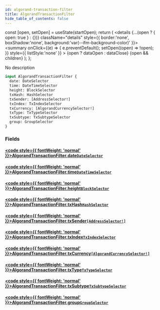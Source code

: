 ```yaml
---
id: algorand-transaction-filter
title: AlgorandTransactionFilter
hide_table_of_contents: false
---
```







  const [open, setOpen] = useState(startOpen);
  return (
    <details {...(open ? { open: true } : {})} className="details" style={{ border:'none', boxShadow:'none', background:'var(--ifm-background-color)' }}>
      <summary
        onClick={(e) => {
          e.preventDefault();
          setOpen((open) => !open);
        }}
        style={{ listStyle:'none' }}
      >
      {open ? dataOpen : dataClose}
      </summary>
      {open && children}
    </details>
  );
};








No description


```graphql
input AlgorandTransactionFilter {
  date: DateSelector
  time: DateTimeSelector
  height: BlockSelector
  txHash: HashSelector
  txSender: [AddressSelector!]
  txIndex: TxIndexSelector
  txCurrency: [AlgorandCurrencySelector!]
  txType: TxTypeSelector
  txSubtype: TxSubtypeSelector
  group: GroupSelector
}
```




### Fields

#### [<code style={{ fontWeight: 'normal' }}>AlgorandTransactionFilter.<b>date</b></code>](#)<Bullet />[`DateSelector`](/docs/v1/graphql-reference/inputs/date-selector) <Badge class="badge badge--secondary" text="input"/> 
> 
> 
> 
> 

#### [<code style={{ fontWeight: 'normal' }}>AlgorandTransactionFilter.<b>time</b></code>](#)<Bullet />[`DateTimeSelector`](/docs/v1/graphql-reference/inputs/date-time-selector) <Badge class="badge badge--secondary" text="input"/> 
> 
> 
> 
> 

#### [<code style={{ fontWeight: 'normal' }}>AlgorandTransactionFilter.<b>height</b></code>](#)<Bullet />[`BlockSelector`](/docs/v1/graphql-reference/inputs/block-selector) <Badge class="badge badge--secondary" text="input"/> 
> 
> 
> 
> 

#### [<code style={{ fontWeight: 'normal' }}>AlgorandTransactionFilter.<b>txHash</b></code>](#)<Bullet />[`HashSelector`](/docs/v1/graphql-reference/inputs/hash-selector) <Badge class="badge badge--secondary" text="input"/> 
> 
> 
> 
> 

#### [<code style={{ fontWeight: 'normal' }}>AlgorandTransactionFilter.<b>txSender</b></code>](#)<Bullet />[`[AddressSelector!]`](/docs/v1/graphql-reference/inputs/address-selector) <Badge class="badge badge--secondary" text="list"/> <Badge class="badge badge--secondary" text="input"/> 
> 
> 
> 
> 

#### [<code style={{ fontWeight: 'normal' }}>AlgorandTransactionFilter.<b>txIndex</b></code>](#)<Bullet />[`TxIndexSelector`](/docs/v1/graphql-reference/inputs/tx-index-selector) <Badge class="badge badge--secondary" text="input"/> 
> 
> 
> 
> 

#### [<code style={{ fontWeight: 'normal' }}>AlgorandTransactionFilter.<b>txCurrency</b></code>](#)<Bullet />[`[AlgorandCurrencySelector!]`](/docs/v1/graphql-reference/inputs/algorand-currency-selector) <Badge class="badge badge--secondary" text="list"/> <Badge class="badge badge--secondary" text="input"/> 
> 
> 
> 
> 

#### [<code style={{ fontWeight: 'normal' }}>AlgorandTransactionFilter.<b>txType</b></code>](#)<Bullet />[`TxTypeSelector`](/docs/v1/graphql-reference/inputs/tx-type-selector) <Badge class="badge badge--secondary" text="input"/> 
> 
> 
> 
> 

#### [<code style={{ fontWeight: 'normal' }}>AlgorandTransactionFilter.<b>txSubtype</b></code>](#)<Bullet />[`TxSubtypeSelector`](/docs/v1/graphql-reference/inputs/tx-subtype-selector) <Badge class="badge badge--secondary" text="input"/> 
> 
> 
> 
> 

#### [<code style={{ fontWeight: 'normal' }}>AlgorandTransactionFilter.<b>group</b></code>](#)<Bullet />[`GroupSelector`](/docs/v1/graphql-reference/inputs/group-selector) <Badge class="badge badge--secondary" text="input"/> 
> 
> 
> 
> 



